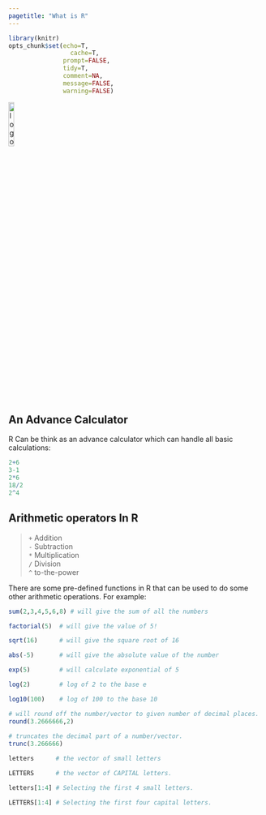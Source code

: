 ```yaml
---
pagetitle: "What is R"
---
```

```r
library(knitr)
opts_chunk$set(echo=T,
	             cache=T,
               prompt=FALSE,
               tidy=T,
               comment=NA,
               message=FALSE,
               warning=FALSE)
```

<link rel="stylesheet" href="mystyle.css" type="text/css">

<!-- <div class="icon-bar"> -->
<!--   <a href="intoduction.html" class="prev"> << </a> -->
<!--   <a href="variables.html" class="next"> >> </a> -->
<!-- </div> -->

<a href="index.html">
  <img src="images/logo.png" alt="logo"  style="width:15%;">
</a>


## An Advance Calculator

R Can be think as an advance calculator which can handle all basic calculations:

```r
2+6
3-1
2*6
18/2
2^4
```

## Arithmetic operators In R

> `+`   Addition  
 `-`   Subtraction  
 `*`   Multiplication  
 `/`   Division  
 `^`   to-the-power
  

There are some pre-defined functions in R that can be used to do some other arithmetic operations. For example:

```r
sum(2,3,4,5,6,8) # will give the sum of all the numbers

factorial(5)  # will give the value of 5!

sqrt(16)      # will give the square root of 16

abs(-5)       # will give the absolute value of the number

exp(5)        # will calculate exponential of 5

log(2)        # log of 2 to the base e

log10(100)    # log of 100 to the base 10

# will round off the number/vector to given number of decimal places.
round(3.2666666,2)    
          
# truncates the decimal part of a number/vector.
trunc(3.266666)   

letters      # the vector of small letters

LETTERS      # the vector of CAPITAL letters.

letters[1:4] # Selecting the first 4 small letters.

LETTERS[1:4] # Selecting the first four capital letters.

```